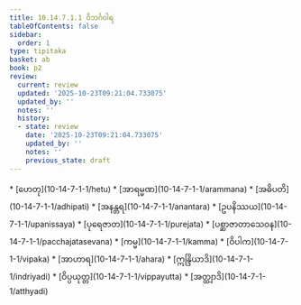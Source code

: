 ```yaml
---
title: 10.14.7.1.1 ဝိဘင်္ဂဝါရ
tableOfContents: false
sidebar:
  order: 1
type: tipitaka
basket: ab
book: p2
review:
  current: review
  updated: '2025-10-23T09:21:04.733075'
  updated_by: ''
  notes: ''
  history:
  - state: review
    date: '2025-10-23T09:21:04.733075'
    updated_by: ''
    notes: ''
    previous_state: draft
---
```



<ReviewStatus review={frontmatter.review} showDetails={true} />

<HypothesisAnnotation frontmatter={frontmatter} />

<DynamicBreadcrumb />



<TableOfContents book="p2" section="10.14.7.1.1">
* [ဟေတု](10-14-7-1-1/hetu)
* [အာရမ္မဏ](10-14-7-1-1/arammana)
* [အဓိပတိ](10-14-7-1-1/adhipati)
* [အနန္တရ](10-14-7-1-1/anantara)
* [ဥပနိဿယ](10-14-7-1-1/upanissaya)
* [ပုရေဇာတ](10-14-7-1-1/purejata)
* [ပစ္ဆာဇာတာသေဝန](10-14-7-1-1/pacchajatasevana)
* [ကမ္မ](10-14-7-1-1/kamma)
* [ဝိပါက](10-14-7-1-1/vipaka)
* [အာဟာရ](10-14-7-1-1/ahara)
* [ဣန္ဒြိယာဒိ](10-14-7-1-1/indriyadi)
* [ဝိပ္ပယုတ္တ](10-14-7-1-1/vippayutta)
* [အတ္ထျာဒိ](10-14-7-1-1/atthyadi)
</TableOfContents>